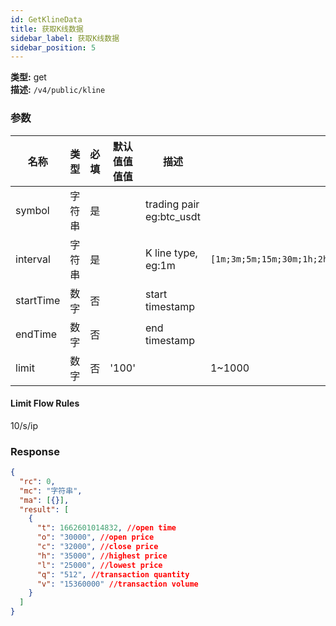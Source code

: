 ```yaml
---
id: GetKlineData
title: 获取K线数据
sidebar_label: 获取K线数据
sidebar_position: 5
---
```


**类型:** get  
**描述:** `/v4/public/kline`

### 参数

| 名称 | 类型 | 必填 | 默认值值值值 | 描述 | 范围 |
| --- | --- | --- | --- | --- | --- |
| symbol | 字符串 | 是 |  | trading pair eg:btc_usdt |  |
| interval | 字符串 | 是 |  | K line type,<br/>eg:1m | `[1m;3m;5m;15m;30m;1h;2h;4h;6h;8h;12h;1d;3d;1w;1M]` |
| startTime | 数字 | 否 |  | start timestamp |  |
| endTime | 数字 | 否 |  | end timestamp |  |
| limit | 数字 | 否 | '100' |  | 1~1000 |

#### **Limit Flow Rules**

10/s/ip

### Response

```json title="Response"
{
  "rc": 0,
  "mc": "字符串",
  "ma": [{}],
  "result": [
    {
      "t": 1662601014832, //open time
      "o": "30000", //open price
      "c": "32000", //close price
      "h": "35000", //highest price
      "l": "25000", //lowest price
      "q": "512", //transaction quantity
      "v": "15360000" //transaction volume
    }
  ]
}
```
